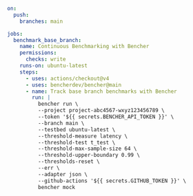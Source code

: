 ```yaml title=".github/workflows/base_benchmarks.yml"
on:
  push:
    branches: main

jobs:
  benchmark_base_branch:
    name: Continuous Benchmarking with Bencher
    permissions:
      checks: write
    runs-on: ubuntu-latest
    steps:
      - uses: actions/checkout@v4
      - uses: bencherdev/bencher@main
      - name: Track base branch benchmarks with Bencher
        run: |
          bencher run \
          --project project-abc4567-wxyz123456789 \
          --token '${{ secrets.BENCHER_API_TOKEN }}' \
          --branch main \
          --testbed ubuntu-latest \
          --threshold-measure latency \
          --threshold-test t_test \
          --threshold-max-sample-size 64 \
          --threshold-upper-boundary 0.99 \
          --thresholds-reset \
          --err \
          --adapter json \
          --github-actions '${{ secrets.GITHUB_TOKEN }}' \
          bencher mock
```
